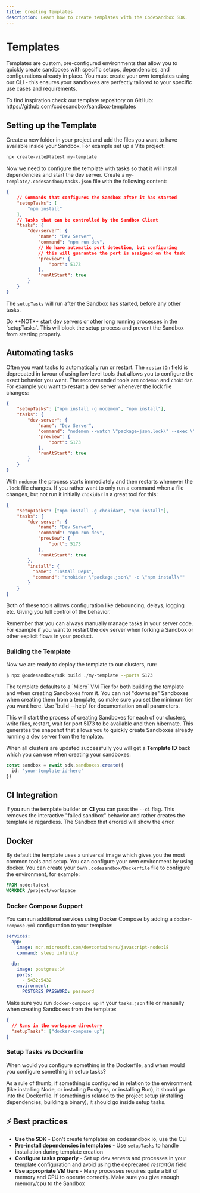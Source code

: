 ```yaml
---
title: Creating Templates
description: Learn how to create templates with the CodeSandbox SDK.
---
```



# Templates

Templates are custom, pre-configured environments that allow you to quickly create sandboxes with specific setups, dependencies, and configurations already in place. You must create your own templates using our CLI - this ensures your sandboxes are perfectly tailored to your specific use cases and requirements.

<Callout>
To find inspiration check our template repository on GitHub: https://github.com/codesandbox/sandbox-templates
</Callout>

## Setting up the Template

Create a new folder in your project and add the files you want to have available inside your Sandbox. For example set up a Vite project:

```sh
npx create-vite@latest my-template
```

Now we need to configure the template with tasks so that it will install dependencies and start the dev server. Create a `my-template/.codesandbox/tasks.json` file with the following content:

```json
{
    // Commands that configures the Sandbox after it has started
    "setupTasks": [
        "npm install"
    ],
    // Tasks that can be controlled by the Sandbox Client
    "tasks": {
        "dev-server": {
            "name": "Dev Server",
            "command": "npm run dev",
            // We have automatic port detection, but configuring
            // this will guarantee the port is assigned on the task
            "preview": {
                "port": 5173
            },
            "runAtStart": true
        }
    }
}
```

The `setupTasks` will run after the Sandbox has started, before any other tasks.

<Callout type="warning">
Do **NOT** start dev servers or other long running processes in the `setupTasks`. This will block the setup process and prevent the Sandbox from starting properly.
</Callout>

## Automating tasks

Often you want tasks to automatically run or restart. The `restartOn` field is deprecated in favour of using low level tools that allows you to configure the exact behavior you want. The recommended tools are `nodemon` and `chokidar`. For example you want to restart a dev server whenever the lock file changes:

```json
{
    "setupTasks": ["npm install -g nodemon", "npm install"],
    "tasks": {
        "dev-server": {
            "name": "Dev Server",
            "command": "nodemon --watch \"package-json.lock\" --exec \"npm run dev\"",
            "preview": {
                "port": 5173
            },
            "runAtStart": true
        }
    }
}
```

With `nodemon` the process starts immediately and then restarts whenever the `.lock` file changes. If you rather want to only run a command when a file changes, but not run it initially `chokidar` is a great tool for this:

```json
{
    "setupTasks": ["npm install -g chokidar", "npm install"],
    "tasks": {
        "dev-server": {
            "name": "Dev Server",
            "command": "npm run dev",
            "preview": {
                "port": 5173
            },
            "runAtStart": true
        },
        "install": {
          "name": "Install Deps",
          "command": "chokidar \"package.json\" -c \"npm install\""
        }
    }
}
```

Both of these tools allows configuration like debouncing, delays, logging etc. Giving you full control of the behavior.

<Callout>
Remember that you can always manually manage tasks in your server code. For example if you want to restart the dev server when forking a Sandbox or other explicit flows in your product.
</Callout>

### Building the Template

Now we are ready to deploy the template to our clusters, run:

```bash
$ npx @codesandbox/sdk build ./my-template --ports 5173
```

<Callout>
The template defaults to a `Micro` VM Tier for both building the template and when creating Sandboxes from it. You can not "downsize" Sandboxes when creating them from a template, so make sure you set the minimum tier you want here. Use `build --help` for documentation on all parameters.
</Callout>

This will start the process of creating Sandboxes for each of our clusters, write files, restart, wait for port 5173 to be available and then hibernate. This generates the snapshot that allows you to quickly create Sandboxes already running a dev server from the template.

When all clusters are updated successfully you will get a **Template ID** back which you can use when creating your sandboxes:

```ts
const sandbox = await sdk.sandboxes.create({
  id: 'your-template-id-here'
})
```

## CI Integration

If you run the template builder on **CI** you can pass the `--ci` flag. This removes the interactive "failed sandbox" behavior and rather creates the template id regardless. The Sandbox that errored will show the error.

## Docker

By default the template uses a universal image which gives you the most common tools and setup. You can configure your own environment by using docker. You can create your own `.codesandbox/Dockerfile` file to configure the environment, for example:

```Dockerfile
FROM node:latest
WORKDIR /project/workspace
```

### Docker Compose Support

You can run additional services using Docker Compose by adding a `docker-compose.yml` configuration to your template:

```yaml
services:
  app:
    image: mcr.microsoft.com/devcontainers/javascript-node:18
    command: sleep infinity

  db:
    image: postgres:14
    ports:
      - 5432:5432
    environment:
      POSTGRES_PASSWORD: password
```

Make sure you run `docker-compose up` in your `tasks.json` file or manually when creating Sandboxes from the template:

```json
{
  // Runs in the workspace directory
  "setupTasks": ["docker-compose up"]
}
```

### Setup Tasks vs Dockerfile

When would you configure something in the Dockerfile, and when would you configure something in setup tasks?

As a rule of thumb, if something is configured in relation to the environment (like installing Node, or installing Postgres, or installing Bun), it should go into the Dockerfile. If something is related to the project setup (installing dependencies, building a binary), it should go inside setup tasks.

## ⚡ Best practices

- **Use the SDK** - Don't create templates on codesandbox.io, use the CLI
- **Pre-install dependencies in templates** - Use `setupTasks` to handle installation during template creation
- **Configure tasks properly** - Set up dev servers and processes in your template configuration and avoid using the deprecated _restartOn_ field
- **Use appropriate VM tiers** - Many processes requires quite a bit of memory and CPU to operate correctly. Make sure you give enough memory/cpu to the Sandbox
